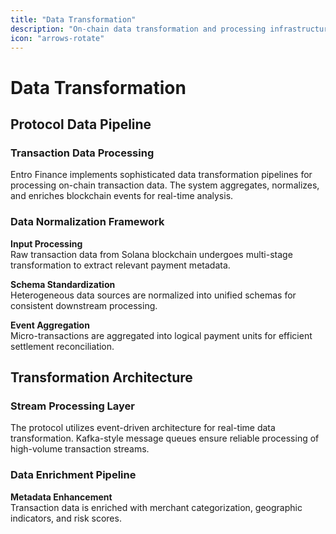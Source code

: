 ```yaml
---
title: "Data Transformation"
description: "On-chain data transformation and processing infrastructure"
icon: "arrows-rotate"
---
```


# Data Transformation

## Protocol Data Pipeline

### Transaction Data Processing

Entro Finance implements sophisticated data transformation pipelines for processing on-chain transaction data. The system aggregates, normalizes, and enriches blockchain events for real-time analysis.

### Data Normalization Framework

**Input Processing**  
Raw transaction data from Solana blockchain undergoes multi-stage transformation to extract relevant payment metadata.

**Schema Standardization**  
Heterogeneous data sources are normalized into unified schemas for consistent downstream processing.

**Event Aggregation**  
Micro-transactions are aggregated into logical payment units for efficient settlement reconciliation.

## Transformation Architecture

### Stream Processing Layer

The protocol utilizes event-driven architecture for real-time data transformation. Kafka-style message queues ensure reliable processing of high-volume transaction streams.

### Data Enrichment Pipeline

**Metadata Enhancement**  
Transaction data is enriched with merchant categorization, geographic indicators, and risk scores.


